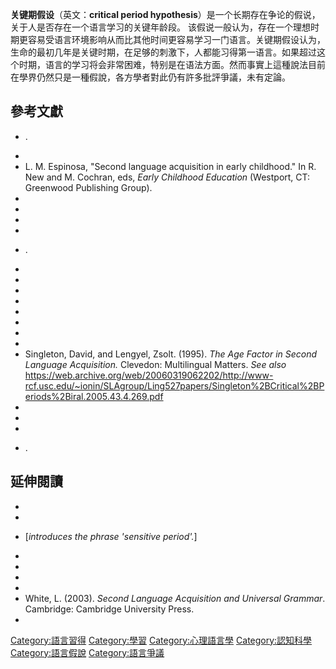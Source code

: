 {{expand|time=2015-04-04T14:54:37+00:00}}


'''关键期假设'''（英文：'''critical period hypothesis'''）是一个长期存在争论的假说，关于人是否存在一个语言学习的关键年龄段。 该假说一般认为，存在一个理想时期更容易受语言环境影响从而比其他时间更容易学习一门语言。关键期假设认为，生命的最初几年是关键时期，在足够的刺激下，人都能习得第一语言。如果超过这个时期，语言的学习将会非常困难，特别是在语法方面。然而事實上這種說法目前在學界仍然只是一種假說，各方學者對此仍有許多批評爭議，未有定論。

==參考文獻==
{{refbegin|2}}
*{{Cite book|last1=Bongaerts|first1=T.|first2=B.|last2=Planken|first3=E.|last3=Schils|year=1995|contribution=Can late learners attain a native accent in a foreign language? A test of the Critical Period Hypothesis|editor1-first=D.|editor1-last=Singleton|editor2-first=Z.|editor2-last=Lengyel|title=The Age Factor in Second Language Acquisition|url=https://archive.org/details/agefactorsecondl00leng|location=Clevedon|publisher=Multilingual Matters|pages=[https://archive.org/details/agefactorsecondl00leng/page/30 30]–50}}.
*{{Cite journal | doi = 10.1093/brain/121.6.1053 | last1 = Castro-Caldas | first1 = A. | last2 = Petersson | first2 = A. | last3 = Reis | first3 = S. | last4 = Ingvar | first4 = M. | year = 1998 | last5 = Ingvar | first5 = M | title = The illiterate brain: Learning to read and write during childhood influences the functional organization of the adult brain | url = https://archive.org/details/sim_brain_1998-06_121_6/page/1053 | journal = Brain | volume = 121 | pages = 1053–63 | pmid = 9648541 }}
*L. M. Espinosa, "Second language acquisition in early childhood." In R. New and M. Cochran, eds, ''Early Childhood Education'' (Westport, CT: Greenwood Publishing Group).
*{{cite book |first=L. M. |last=Espinosa |editor1-first=New |editor1-last= Rebecca Staples |editor2-first=Moncrieff |editor2-last=Cochran |title=Early Childhood Education: An International Encyclopedia |year=2007 |publisher=Praeger Publishers |location=Westport, CT |chapter=Second language acquisition in early childhood |isbn=978-0-313-33100-8 |ref=harv }}
*{{cite journal |first1=James Emil |last1=Flege |first2=Ian R. A. |last2=Mackay |first3=Thorsten |last3=Piske |title=Assessing bilingual dominance |url=https://archive.org/details/sim_applied-psycholinguistics_2002-12_23_4/page/567 |journal=Applied Psycholinguistics |volume=23 |issue=4 |pages=567–598 |year=2002 |doi=10.1017/S0142716402004046 |ref=harv }}
*{{cite book |first=Birgit |last=Harley |title=Age in second language acquisition |url=http://books.google.com/books?id=9MvlAAAAMAAJ |year=1986 |publisher=College-Hill Press |isbn=978-0-88744-269-8 |ref=harv |access-date=2015-05-25 |archive-date=2020-03-26 |archive-url=https://web.archive.org/web/20200326011348/https://books.google.com/books?id=9MvlAAAAMAAJ |dead-url=no }}
*{{cite book |last=Lenneberg |first=E.H. |title=Biological Foundations of Language |url=https://archive.org/details/biologicalfounda0000lenn |publisher=Wiley |location= |year=1967 |isbn=0-89874-700-7 |ref=harv }}
*{{Cite journal|last=Moyer|first=A.|year=1999|title=Ultimate attainment in L2 phonology: the critical factors of age, motivation, and instruction|url=https://archive.org/details/sim_studies-in-second-language-acquisition_1999-03_21_1/page/81|journal=Studies in Second Language Acquisition|volume=21|issue=1|pages=81–108|doi=10.1017/S0272263199001035}}.
*{{Cite journal | doi = 10.1007/BF01067377 | last1 = Oyama | first1 = S. | year = 1976 | title = A sensitive period for the acquisition of a nonnative phonological system | url = https://archive.org/details/sim_journal-of-psycholinguistic-research_1976-07_5_3/page/261 | journal = Journal of Psycholinguistic Research | volume = 5 | pages = 261–285 |ref=harv }}
*{{cite book |author1=Penfield, W. |author2=Roberts, L. |title=Speech and Brain Mechanisms |publisher=Princeton University Press |location=Princeton |year=1959 |isbn= |pages= |url=https://archive.org/details/speechbrainmecha0000penf|ref=harv }}
*{{cite book |author=Pinker, S. |title=The Language Instinct |url=https://archive.org/details/languageinstinct0000pink_w8b7 |publisher=Morrow |location=New York |year=1994 |isbn=84-206-6732-3 |ref=harv }}
*{{Cite journal | last1 = Ramscar | first1 = M. | last2 = Gitcho | first2 = N. | year = 2007 | title = Developmental change and the nature of learning in childhood | doi = 10.1016/j.tics.2007.05.007 | journal = Trends in Cognitive Science | volume = 11 | issue = 7| pages = 274–279 |ref=harv | pmid=17560161}}
*{{Cite journal | last1 = Reis | first1 = A. | last2 = Castro-Caldas | first2 = A. | year = 1997 | title = Illiteracy: A case for biased cognitive development | journal = Journal of the International Neuropsychological Society | volume = 3 | issue = 5| pages = 444–450 | pmid = 9322403 }}
*{{cite journal |author=Robertson, P. |title=The Critical Age Hypothesis |journal=Asian EFL Journal |year=2002 |url=http://www.asian-efl-journal.com/marcharticles_pr.php |deadurl=yes |archiveurl=https://web.archive.org/web/20061211115421/http://asian-efl-journal.com/marcharticles_pr.php |archivedate=2006-12-11 }}
*{{cite journal |last1=Scherag |first1=A |last2=Demuth |first2=L |last3=Rösler |first3=F |last4=Neville |first4=HJ |last5=Röder |first5=B |title=The effects of late acquisition of L2 and the consequences of immigration on L1 for semantic and morpho-syntactic language aspects |journal=Cognition |volume=93 |issue=3 |pages=B97–108 |date=October 2004 |pmid=15178380 |doi=10.1016/j.cognition.2004.02.003 |url=http://www.sciencedirect.com/science/article/B6T24-4C468T4-1/2/679d968667940edec6b8a4b3a53beb13 |ref=CITEREFScherag2004}}
*{{cite journal |last1=Sebastián-Gallés |first1=Núria |last2=Echeverría |first2=Sagrario |last3=Bosch |first3=Laura |title=The influence of initial exposure on lexical representation: Comparing early and simultaneous bilinguals |journal=Journal of Memory and Language |volume=52 |issue=2 |pages=240–255 |year=2005 |doi=10.1016/j.jml.2004.11.001 |ref=harv }}
*Singleton, David, and Lengyel, Zsolt. (1995). ''The Age Factor in Second Language Acquisition.'' Clevedon: Multilingual Matters. ''See also'' https://web.archive.org/web/20060319062202/http://www-rcf.usc.edu/~ionin/SLAgroup/Ling527papers/Singleton%2BCritical%2BPeriods%2Biral.2005.43.4.269.pdf 
*{{cite book |first1=Elaine |last1=Tarone |first2=Martha |last2=Bigelow |first3=Kit |last3=Hansen |title=Literacy and Second Language Oracy |url=http://books.google.com/books?id=IZVpPgAACAAJ |year=2009 |publisher=Oxford University Press |isbn=978-0-19-442300-7 |ref=CITEREFTarone2009 |access-date=2015-05-25 |archive-date=2020-03-26 |archive-url=https://web.archive.org/web/20200326011402/https://books.google.com/books?id=IZVpPgAACAAJ |dead-url=no }}
*{{Cite journal | last1 = Thompson-Schill | first1 = S. | last2 = Ramscar | first2 = M. | last3 = Chrysikou | first3 = M. | year = 2009 | title = Cognition without control: When a little frontal lobe goes a long way | url = http://psychology.stanford.edu/~michael/papers/Ramscar_control.pdf | journal = Current Directions in Psychological Science | volume = 18 | issue = 5 | pages = 259–263 | ref = harv | doi = 10.1111/j.1467-8721.2009.01648.x | pmid = 20401341 | pmc = 2855545 | deadurl = yes | archiveurl = https://web.archive.org/web/20100307205417/http://psychology.stanford.edu/~michael/papers/Ramscar_control.pdf | archivedate = 2010-03-07 }}
*{{cite journal |last1=Weber-Fox |first1=Christine M. |last2=Neville |first2=Helen J. |year=1996 |title=Maturational constraints on functional specializations for language processing: Erp and behavioral evidence in bilingual speakers |url=https://archive.org/details/sim_journal-of-cognitive-neuroscience_1996-05_8_3/page/231 |journal=Journal of Cognitive Neuroscience |volume=8 |issue=3 |pages=231–256 |doi=10.1162/jocn.1996.8.3.231 |ref=harv }}
*{{Cite book|last=Young-Scholten|first=M.|authorlink=Martha Young-Scholten|year=2002|contribution=Orthographic input in L2 phonological development|editor1-first=P.|editor1-last=Burmeister|editor2-first=T.|editor2-last=Piske|editor3-first=A.|editor3-last=Rohde|title=An integrated View of Language Development: Papers in Honor of Henning Wode|location=Trier|publisher=Wissenschaftlicher Verlag Trier|pages=263–279}}.
{{refend}}

==延伸閱讀==
{{refbegin|2}}
*{{cite book |author=Cook, V. |title=Second Language Learning and Language Teaching |publisher=Hodder Arnold |location=London |year=2001 }}
*{{Cite journal | doi = 10.1016/0010-0285(89)90003-0 | last1 = Johnson | first1 = J.S. | last2 = Newport | first2 = E.L. | year = 1989 | title = Critical period effects in second language learning: the influence of maturational state on the acquisition of English as a second language | journal = Cognitive Psychology | volume = 21 | issue = 1| pages = 60–99 | pmid = 2920538 }}
*{{cite journal |author=Lamendella, J.T. |title=General principles of Neurofunctional organization and their manifestation in primary and non-primary language acquisition |journal=Language Learning |volume=27 |pages=155–9 |year=1977 |doi= 10.1111/j.1467-1770.1977.tb00298.x|url=https://archive.org/details/sim_language-learning_1977-06_27_1/page/155}} [''introduces the phrase 'sensitive period'.'']
*{{cite book |author1=Lightbown, P. |author2=Spada, N. |title=How Languages are Learned |publisher=Oxford University Press |location=Oxford |year=2006 |isbn=0-19-442224-0 |edition=2nd }}
*{{Cite journal | last1 = Marshall | first1 = Brad | year = 2000 | title = Is there a 'child advantage' in learning foreign languages? | journal = Education Week | volume = 19 | issue = 22| pages = 39–41 }}
*{{cite book |author1=Mitchell, R. |author2=Myles, F. |title=Second Language Learning Theories |publisher=Hodder Arnold |location=London |year=2006 |edition=2nd |pages= |url= }}
*{{Cite journal | doi = 10.1207/s15516709cog1401_2 | last1 = Newport | first1 = E.L. | year = 1990 | title = Maturational constraints on language learning | journal = Cognitive Science | volume = 14 | pages = 11–28 }}
*White, L. (2003). ''Second Language Acquisition and Universal Grammar''. Cambridge: Cambridge University Press.
*{{cite journal |author=Zhao, A.H.; Morgan, C. |title=Consideration of Age in L2 Attainment - Children, Adolescents and Adults |journal=Asian EFL Journal |volume=6 |issue=4 |year=2005 |url=http://www.asian-efl-journal.com/december_04_ahqz_cm.php |deadurl=yes |archiveurl=https://web.archive.org/web/20061208205341/http://asian-efl-journal.com/december_04_ahqz_cm.php |archivedate=2006-12-08 }}
{{refend}}

{{SLA topics}}

{{DEFAULTSORT:Critical Period Hypothesis}}
[[Category:語言習得|Category:語言習得]]
[[Category:學習|Category:學習]]
[[Category:心理語言學|Category:心理語言學]]
[[Category:認知科學|Category:認知科學]]
[[Category:語言假說|Category:語言假說]]
[[Category:語言爭議|Category:語言爭議]]